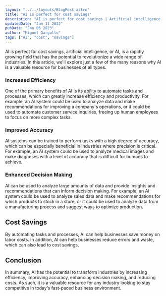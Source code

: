 ```yaml
---
layout: "../../layouts/BlogPost.astro"
title: "AI is perfect for cost savings"
description: "AI is perfect for cost savings | Artificial intelligence, or AI, is a rapidly growing field that has the potential to revolutionize a wide range of industries. In this article, we'll explore just a few of the many reasons why AI is a valuable resource for businesses of all types."
updatedDate: "Jan 11 2022"
pubDate: "Jan 06 2023"
author: "Miguel Gargallo"
tags: ["AI", "cost", "savings"]
---
```


AI is perfect for cost savings, artificial intelligence, or AI, is a rapidly growing field that has the potential to revolutionize a wide range of industries. In this article, we'll explore just a few of the many reasons why AI is a valuable resource for businesses of all types.

### Increased Efficiency

One of the primary benefits of AI is its ability to automate tasks and processes, which can greatly increase efficiency and productivity. For example, an AI system could be used to analyze data and make recommendations for improving a company's operations, or it could be used to automate customer service inquiries, freeing up human employees to focus on more complex tasks.

### Improved Accuracy

AI systems can be trained to perform tasks with a high degree of accuracy, which can be especially beneficial in industries where precision is critical. For example, an AI system could be used to analyze medical images and make diagnoses with a level of accuracy that is difficult for humans to achieve.

### Enhanced Decision Making

AI can be used to analyze large amounts of data and provide insights and recommendations that can inform decision making. For example, an AI system could be used to analyze sales data and make recommendations for which products to stock in a store, or it could be used to analyze data from a manufacturing process and suggest ways to optimize production.

## Cost Savings

By automating tasks and processes, AI can help businesses save money on labor costs. In addition, AI can help businesses reduce errors and waste, which can also lead to cost savings.

## Conclusion

In summary, AI has the potential to transform industries by increasing efficiency, improving accuracy, enhancing decision making, and reducing costs. As such, it is a valuable resource for any industry looking to stay competitive in today's fast-paced business environment.